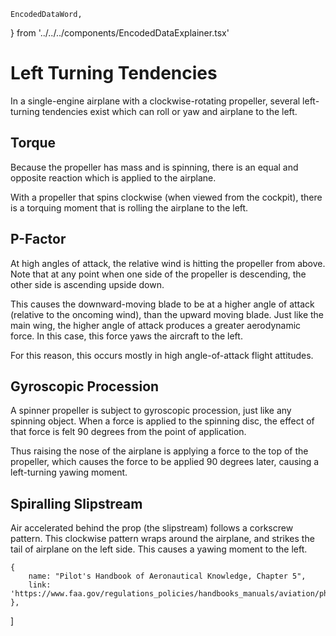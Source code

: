     EncodedDataWord,
} from '../../../components/EncodedDataExplainer.tsx'



# Left Turning Tendencies

In a single-engine airplane with a clockwise-rotating propeller, several
left-turning tendencies exist which can roll or yaw and airplane to the left.

## Torque

Because the propeller has mass and is spinning, there is an equal and opposite
reaction which is applied to the airplane.

With a propeller that spins clockwise (when viewed from the cockpit), there is a
torquing moment that is rolling the airplane to the left.

## P-Factor

At high angles of attack, the relative wind is hitting the propeller from above.
Note that at any point when one side of the propeller is descending, the other
side is ascending upside down.

This causes the downward-moving blade to be at a higher angle of attack
(relative to the oncoming wind), than the upward moving blade. Just like the
main wing, the higher angle of attack produces a greater aerodynamic force. In
this case, this force yaws the aircraft to the left.

For this reason, this occurs mostly in high angle-of-attack flight attitudes.

## Gyroscopic Procession

A spinner propeller is subject to gyroscopic procession, just like any spinning
object. When a force is applied to the spinning disc, the effect of that force
is felt 90 degrees from the point of application.

Thus raising the nose of the airplane is applying a force to the top of the
propeller, which causes the force to be applied 90 degrees later, causing a
left-turning yawing moment.

## Spiralling Slipstream

Air accelerated behind the prop (the slipstream) follows a corkscrew pattern.
This clockwise pattern wraps around the airplane, and strikes the tail of
airplane on the left side. This causes a yawing moment to the left.

    {
        name: "Pilot's Handbook of Aeronautical Knowledge, Chapter 5",
        link: 'https://www.faa.gov/regulations_policies/handbooks_manuals/aviation/phak/media/07_phak_ch5.pdf',
    },
]
